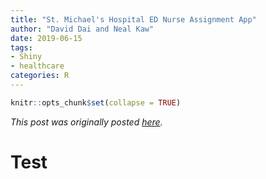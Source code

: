 ```yaml
---
title: "St. Michael's Hospital ED Nurse Assignment App"
author: "David Dai and Neal Kaw"
date: 2019-06-15
tags:
- Shiny
- healthcare
categories: R
---
```


```r
knitr::opts_chunk$set(collapse = TRUE)
```

*This post was originally posted [here](https://science.data.blog/2019/05/09/ed-nurse-assignment/).*

# Test